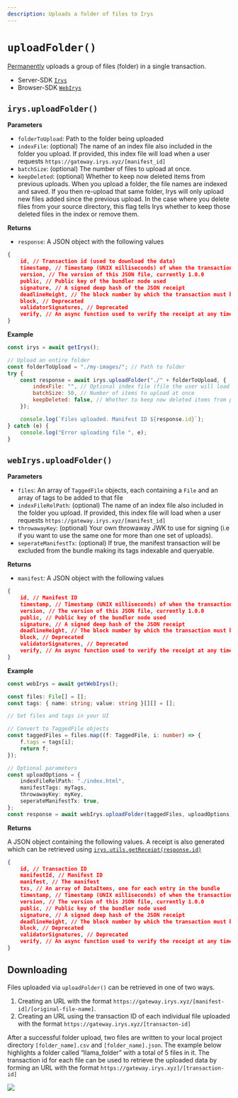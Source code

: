 ```yaml
---
description: Uploads a folder of files to Irys
---
```


# `uploadFolder()`

[Permanently](/overview/permanent-data) uploads a group of files (folder) in a single transaction.

- Server-SDK [`Irys`](/developer-docs/irys-sdk/api/uploadFolder#irysuploadfolder)   
- Browser-SDK [`WebIrys`](/developer-docs/irys-sdk/api/uploadFolder#webirysuploadfolder)

## `irys.uploadFolder()`

**Parameters**

<div className="-mt-6" />

-   `folderToUpload`: Path to the folder being uploaded
-   `indexFile`: (optional) The name of an
    index file also included in the folder you upload. If provided, this index file will load when a user requests
    `https://gateway.irys.xyz/[manifest_id]`
-   `batchSize`: (optional) The number of files to upload at once.
-   `keepDeleted`: (optional) Whether to keep now deleted items from previous uploads. When you upload a folder, the file names are indexed and saved. If you then re-upload that same folder, Irys will only upload new files added since the previous upload. In the case where you delete files from your source directory, this flag tells Irys whether to keep those deleted files in the index or remove them.

**Returns**

<div className="-mt-6" />

-   `response`: A JSON object with the following values

```json
{
	id, // Transaction id (used to download the data)
	timestamp, // Timestamp (UNIX milliseconds) of when the transaction was created and verified
	version, // The version of this JSON file, currently 1.0.0
	public, // Public key of the bundler node used
	signature, // A signed deep hash of the JSON receipt
	deadlineHeight, // The block number by which the transaction must be finalized on Arweave
	block, // Deprecated
	validatorSignatures, // Deprecated
	verify, // An async function used to verify the receipt at any time
}
```

**Example**

```js
const irys = await getIrys();

// Upload an entire folder
const folderToUpload = "./my-images/"; // Path to folder
try {
	const response = await irys.uploadFolder("./" + folderToUpload, {
		indexFile: "", // Optional index file (file the user will load when accessing the manifest)
		batchSize: 50, // Number of items to upload at once
		keepDeleted: false, // Whether to keep now deleted items from previous uploads
	}); 

	console.log(`Files uploaded. Manifest ID ${response.id}`);
} catch (e) {
	console.log("Error uploading file ", e);
}
```

## `webIrys.uploadFolder()`

**Parameters**

<div className="-mt-6" />

-   `files`: An array of `TaggedFile` objects, each containing a `File` and an array of tags to be added to that file
-   `indexFileRelPath`: (optional) The name of an
    index file also included in the folder you upload. If provided, this index file will load when a user requests
    `https://gateway.irys.xyz/[manifest_id]`
-   `throwawayKey`: (optional) Your own throwaway JWK to use for signing (i.e if you want to use the same one for more than one set of uploads).
-   `seperateManifestTx`: (optional) If true, the manifest transaction will be excluded from the bundle making its tags indexable and queryable.

**Returns**

<div className="-mt-6" />

-   `manifest`: A JSON object with the following values

```json
{
	id, // Manifest ID 
	timestamp, // Timestamp (UNIX milliseconds) of when the transaction was created and verified
	version, // The version of this JSON file, currently 1.0.0
	public, // Public key of the bundler node used
	signature, // A signed deep hash of the JSON receipt
	deadlineHeight, // The block number by which the transaction must be finalized on Arweave
	block, // Deprecated
	validatorSignatures, // Deprecated
	verify, // An async function used to verify the receipt at any time
}
```

**Example**
```ts
const webIrys = await getWebIrys();

const files: File[] = [];
const tags: { name: string; value: string }[][] = [];

// Set files and tags in your UI

// Convert to TaggedFile objects
const taggedFiles = files.map((f: TaggedFile, i: number) => {
	f.tags = tags[i];
	return f;
});

// Optional parameters
const uploadOptions = {
	indexFileRelPath: "./index.html",
	manifestTags: myTags,
	throwawayKey: myKey,
	seperateManifestTx: true,
};
const response = await webIrys.uploadFolder(taggedFiles, uploadOptions);
```
**Returns**

A JSON object containing the following values. A receipt is also generated which can be retrieved using [`irys.utils.getReceipt(response.id)`](/developer-docs/irys-sdk/api/utils-getReceipt)

```json
{
	id, // Transaction ID 
	manifestId, // Manifest ID
	manifest, // The manifest
    txs, // An array of DataItems, one for each entry in the bundle
	timestamp, // Timestamp (UNIX milliseconds) of when the transaction was created and verified
	version, // The version of this JSON file, currently 1.0.0
	public, // Public key of the bundler node used
	signature, // A signed deep hash of the JSON receipt
	deadlineHeight, // The block number by which the transaction must be finalized on Arweave
	block, // Deprecated
	validatorSignatures, // Deprecated
	verify, // An async function used to verify the receipt at any time
}
```



## Downloading

Files uploaded via `uploadFolder()` can be retrieved in one of two ways.

1. Creating an URL with the format `https://gateway.irys.xyz/[manifest-id]/[original-file-name]`.
2. Creating an URL using the transaction ID of each individual file uploaded with the format `https://gateway.irys.xyz/[transacton-id]`

After a successful folder upload, two files are written to your local project directory `[folder_name].csv` and `[folder_name].json`. The example below highlights a folder called “llama_folder” with a total of 5 files in it. The transaction id for each file can be used to retrieve the uploaded data by forming an URL with the format `https://gateway.irys.xyz]/[transaction-id]`

<img
	className="border border-[#FEF4EE] rounded-xl mt-5 md:w-5/6 w-full"
	src="/img/code-assets/llama-folder-manifest.png"
/>
